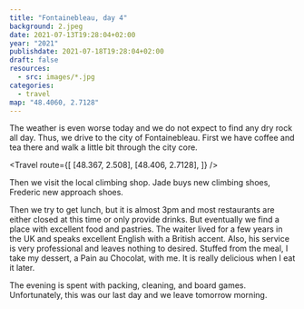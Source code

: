 ```yaml
---
title: "Fontainebleau, day 4"
background: 2.jpeg
date: 2021-07-13T19:28:04+02:00
year: "2021"
publishdate: 2021-07-18T19:28:04+02:00
draft: false
resources:
  - src: images/*.jpg
categories:
  - travel
map: "48.4060, 2.7128"
---
```


The weather is even worse today and we do not expect to find any dry rock all
day. Thus, we drive to the city of Fontainebleau. First we have coffee and tea
there and walk a little bit through the city core.

<!--more-->

<Travel
  route={[
    [48.367, 2.508],
    [48.406, 2.7128],
  ]}
/>

<Gallery>
  <Rimg src="2.jpeg" caption="Fontainebleau" />
  <Rimg src="1.jpeg" alt="Window sill detail" />
  <Rimg src="3.jpeg" alt="Building in Fontainebleau" />
</Gallery>

Then we visit the local climbing shop. Jade buys new climbing shoes, Frederic
new approach shoes.

<Rimg
  src="4.jpeg"
  caption="Entry to the climbing shop only for those able to use a climbing hold."
/>

Then we try to get lunch, but it is almost 3pm and most restaurants are either
closed at this time or only provide drinks. But eventually we find a place with
excellent food and pastries. The waiter lived for a few years in the UK and
speaks excellent English with a British accent. Also, his service is very
professional and leaves nothing to desired. Stuffed from the meal, I take my
dessert, a Pain au Chocolat, with me. It is really delicious when I eat it
later.

The evening is spent with packing, cleaning, and board games. Unfortunately,
this was our last day and we leave tomorrow morning.

<Nextday />
